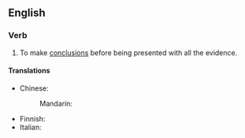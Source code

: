 ==English==

===Verb===
{{head|en|verb}}

# {{lb|en|idiomatic}} To make [[conclusion]]s before being presented with all the evidence.

====Translations====
{{trans-top|make conclusions before being presented with all the evidence}}
* Chinese:
*: Mandarin: {{t-needed|cmn}}
{{trans-mid}}
* Finnish: {{t-needed|fi}}
* Italian: {{t|it|saltare alle conclusioni}}
{{trans-bottom}}